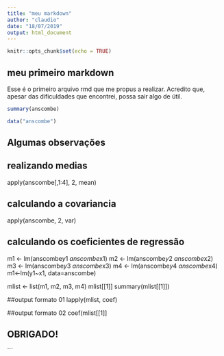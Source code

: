 ```yaml
---
title: "meu markdown"
author: "claudio"
date: "18/07/2019"
output: html_document
---
```


```r
knitr::opts_chunk$set(echo = TRUE)
```

## meu primeiro markdown

Esse é o primeiro arquivo rmd que me propus a realizar.
Acredito que, apesar das dificuldades que encontrei, possa sair algo de útil.


```r

summary(anscombe)

data("anscombe")
```

## Algumas observações

## realizando medias
apply(anscombe[,1:4], 2, mean)

## calculando a covariancia
apply(anscombe, 2, var)

## calculando os coeficientes de regressão
m1 <- lm(anscombe$y1 ~ anscombe$x1)
m2 <- lm(anscombe$y2 ~ anscombe$x2)
m3 <- lm(anscombe$y3 ~ anscombe$x3)
m4 <- lm(anscombe$y4 ~ anscombe$x4)
m1<-lm(y1~x1, data=anscombe)

mlist <- list(m1, m2, m3, m4)
mlist[[1]]
summary(mlist[[1]])

##output formato 01
lapply(mlist, coef)

##output formato 02
coef(mlist[[1]]

## OBRIGADO!

```

